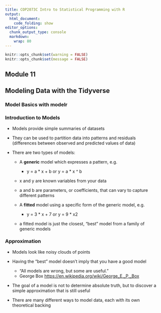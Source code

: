 ```yaml
---
title: COP2073C Intro to Statistical Programming with R
output:
  html_document:
    code_folding: show
editor_options:
  chunk_output_type: console
  markdown: 
    wrap: 80
---
```


```r
knitr::opts_chunk$set(warning = FALSE)
knitr::opts_chunk$set(message = FALSE)
```

## Module 11

## Modeling Data with the Tidyverse

### Model Basics with modelr

### Introduction to Models

- Models provide simple summaries of datasets
- They can be used to partition data into patterns and residuals (differences between observed and predicted values of data)

- There are two types of models:

  - A **generic** model which expresses a pattern, e.g.

    - y = a * x + b    or    y = a * x ^ b

  - x and y are known variables from your data
  - a and b are parameters, or coefficients, that can vary to capture different patterns
  
  - A **fitted** model using a specific form of the generic model, e.g.

    - y = 3 * x + 7    or    y = 9 * x2

  - a fitted model is just the closest, "best" model from a family of generic models

### Approximation

- Models look like noisy clouds of points
- Having the “best” model doesn’t imply that you have a good model

  - "All models are wrong, but some are useful."
  - George Box <https://en.wikipedia.org/wiki/George_E._P._Box>

- The goal of a model is not to determine absolute truth, but to discover a simple approximation that is still useful
- There are many different ways to model data, each with its own theoretical backing

